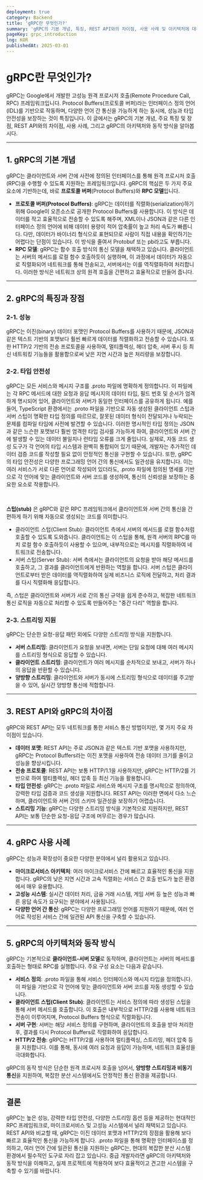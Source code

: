 ```yaml
---
deployment: true
category: Backend
title: 'gRPC란 무엇인가?'
summary: 'gRPC의 기본 개념, 특징, REST API와의 차이점, 사용 사례 및 아키텍처에 대해 알아봅니다.'
pageKey: grpc_introduction
lng: KOR
publishedAt: 2025-03-01
---
```


# gRPC란 무엇인가?

gRPC는 Google에서 개발한 고성능 원격 프로시저 호출(Remote Procedure Call, RPC) 프레임워크입니다. Protocol Buffers(프로토콜 버퍼)라는 인터페이스 정의 언어(IDL)를 기반으로 작동하며, 다양한 언어 간 통신을 가능하게 하는 동시에, 성능과 타입 안전성을 보장하는 것이 특징입니다. 이 글에서는 gRPC의 기본 개념, 주요 특징 및 장점, REST API와의 차이점, 사용 사례, 그리고 gRPC의 아키텍처와 동작 방식을 알아봅시다.

---

## 1. gRPC의 기본 개념

gRPC는 클라이언트와 서버 간에 사전에 정의된 인터페이스를 통해 원격 프로시저 호출(RPC)을 수행할 수 있도록 지원하는 프레임워크입니다. gRPC의 핵심은 두 가지 주요 요소에 기반하는데, 바로 **프로토콜 버퍼**(Protocol Buffers)와 **RPC 모델**입니다.

- **프로토콜 버퍼(Protocol Buffers)**: gRPC는 데이터를 직렬화(serialization)하기 위해 Google이 오픈소스로 공개한 Protocol Buffers를 사용합니다. 이 방식은 데이터를 작고 효율적으로 전송할 수 있도록 해주며, XML이나 JSON과 같은 다른 인터페이스 정의 언어에 비해 데이터 용량이 적어 압축률이 높고 처리 속도가 빠릅니다. 다만, 데이터가 바이너리 형식으로 표현되므로 사람이 직접 내용을 확인하기는 어렵다는 단점이 있습니다. 이 방식을 줄여서 Protobuf 또는 pb라고도 부릅니다.
- **RPC 모델**: gRPC는 함수 호출 방식의 통신 모델을 채택하고 있습니다. 클라이언트는 서버의 메서드를 로컬 함수 호출하듯이 실행하며, 이 과정에서 데이터가 자동으로 직렬화되어 네트워크를 통해 전송되고, 서버에서는 이를 역직렬화하여 처리합니다. 이러한 방식은 네트워크 상의 원격 호출을 간편하고 효율적으로 만들어 줍니다.

---

## 2. gRPC의 특징과 장점

### 2-1. 성능

gRPC는 이진(binary) 데이터 포맷인 Protocol Buffers를 사용하기 때문에, JSON과 같은 텍스트 기반의 포맷보다 훨씬 빠르게 데이터를 직렬화하고 전송할 수 있습니다. 또한 HTTP/2 기반의 전송 프로토콜을 사용하여, 멀티플렉싱, 헤더 압축, 서버 푸시 등 최신 네트워킹 기능들을 활용함으로써 낮은 지연 시간과 높은 처리량을 보장합니다.

### 2-2. 타입 안전성

gRPC는 모든 서비스와 메시지 구조를 .proto 파일에 명확하게 정의합니다. 이 파일에는 각 RPC 메서드에 대한 요청과 응답 메시지의 데이터 타입, 필드 번호 및 순서가 엄격하게 명시되어 있어, 클라이언트와 서버가 동일한 인터페이스를 공유하게 됩니다. 예를 들어, TypeScript 환경에서는 .proto 파일을 기반으로 자동 생성된 클라이언트 스텁과 서버 스텁이 명확한 타입 정의를 따르므로, 잘못된 데이터 형식이 전달되거나 누락되는 문제를 컴파일 타임에 사전에 발견할 수 있습니다. 이러한 명시적인 타입 정의는 JSON과 같은 느슨한 포맷보다 훨씬 엄격한 타입 검사를 가능하게 하여, 클라이언트와 서버 간에 발생할 수 있는 데이터 불일치나 런타임 오류를 크게 줄입니다. 실제로, 자동 코드 생성 도구가 각 언어의 타입 시스템과 완벽히 통합되어 있기 때문에, 개발자는 추가적인 데이터 검증 코드를 작성할 필요 없이 안정적인 통신을 구현할 수 있습니다. 또한, gRPC의 타입 안전성은 다양한 프로그래밍 언어 간의 통신에서도 일관성을 유지합니다. 이는 여러 서비스가 서로 다른 언어로 작성되어 있더라도, .proto 파일에 정의된 명세를 기반으로 각 언어에 맞는 클라이언트와 서버 코드를 생성하여, 통신의 신뢰성을 보장하는 중요한 요소로 작용합니다.

<br />

**스텁(stub)** 은 gRPC와 같은 RPC 프레임워크에서 클라이언트와 서버 간의 통신을 간편하게 하기 위해 자동으로 생성되는 코드를 의미합니다.

- 클라이언트 스텁(Client Stub): 클라이언트 측에서 서버의 메서드를 로컬 함수처럼 호출할 수 있도록 도와줍니다. 클라이언트는 이 스텁을 통해, 원격 서버의 RPC를 마치 로컬 함수 호출하듯이 사용할 수 있으며, 내부적으로는 메시지를 직렬화하여 네트워크로 전송합니다.
- 서버 스텁(Server Stub): 서버 측에서는 클라이언트의 요청을 받아 해당 메서드를 호출하고, 그 결과를 클라이언트에게 반환하는 역할을 합니다. 서버 스텁은 클라이언트로부터 받은 데이터를 역직렬화하여 실제 비즈니스 로직에 전달하고, 처리 결과를 다시 직렬화해 응답합니다.

즉, 스텁은 클라이언트와 서버가 서로 간의 통신 규약을 쉽게 준수하고, 복잡한 네트워크 통신 로직을 자동으로 처리할 수 있도록 만들어주는 "중간 다리" 역할을 합니다.

### 2-3. 스트리밍 지원

gRPC는 단순한 요청-응답 패턴 외에도 다양한 스트리밍 방식을 지원합니다.

- **서버 스트리밍**: 클라이언트가 요청을 보내면, 서버는 단일 요청에 대해 여러 메시지를 스트리밍 형식으로 응답할 수 있습니다.
- **클라이언트 스트리밍**: 클라이언트가 여러 메시지를 순차적으로 보내고, 서버가 하나의 응답을 반환할 수 있습니다.
- **양방향 스트리밍**: 클라이언트와 서버가 동시에 스트리밍 형식으로 데이터를 주고받을 수 있어, 실시간 양방향 통신에 적합합니다.

---

## 3. REST API와 gRPC의 차이점

gRPC와 REST API는 모두 네트워크를 통한 서비스 통신 방법이지만, 몇 가지 주요 차이점이 있습니다.

- **데이터 포맷**: REST API는 주로 JSON과 같은 텍스트 기반 포맷을 사용하지만, gRPC는 Protocol Buffers라는 이진 포맷을 사용하여 전송 데이터 크기를 줄이고 성능을 향상시킵니다.
- **전송 프로토콜**: REST API는 보통 HTTP/1.1을 사용하지만, gRPC는 HTTP/2를 기반으로 하여 멀티플렉싱, 헤더 압축 등 최신 기능을 활용합니다.
- **타입 안전성**: gRPC는 .proto 파일로 서비스와 메시지 구조를 명시적으로 정의하여, 강력한 타입 검증과 코드 생성을 지원합니다. REST API는 이러한 면에서 다소 느슨하며, 클라이언트와 서버 간의 스키마 일관성을 보장하기 어렵습니다.
- **스트리밍 기능**: gRPC는 다양한 스트리밍 방식을 기본적으로 지원하지만, REST API는 보통 단순한 요청-응답 구조에 머무르는 경우가 많습니다.

---

## 4. gRPC 사용 사례

gRPC는 성능과 확장성이 중요한 다양한 분야에서 널리 활용되고 있습니다.

- **마이크로서비스 아키텍처**: 여러 마이크로서비스 간에 빠르고 효율적인 통신을 지원합니다. gRPC의 낮은 지연 시간과 고속 직렬화는 서비스 간 호출 빈도가 높은 환경에서 매우 유용합니다.
- **고성능 시스템**: 실시간 데이터 처리, 금융 거래 시스템, 게임 서버 등 높은 성능과 빠른 응답 속도가 요구되는 분야에서 사용됩니다.
- **다양한 언어 간 통신**: gRPC는 다양한 프로그래밍 언어를 지원하기 때문에, 여러 언어로 작성된 서비스 간에 일관된 API 통신을 구축할 수 있습니다.

---

## 5. gRPC의 아키텍처와 동작 방식

gRPC는 기본적으로 **클라이언트-서버 모델**로 동작하며, 클라이언트는 서버의 메서드를 호출하는 형태로 RPC를 실행합니다. 주요 구성 요소는 다음과 같습니다.

- **서비스 정의**: .proto 파일을 통해 서비스 인터페이스와 메시지 타입을 정의합니다. 이 파일을 기반으로 각 언어에 맞는 클라이언트와 서버 코드를 자동 생성할 수 있습니다.
- **클라이언트 스텁(Client Stub)**: 클라이언트는 서비스 정의에 따라 생성된 스텁을 통해 서버 메서드를 호출합니다. 이 호출은 내부적으로 HTTP/2를 사용해 네트워크 전송이 이루어지며, Protocol Buffers 형식으로 직렬화됩니다.
- **서버 구현**: 서버는 해당 서비스 정의를 구현하며, 클라이언트의 호출을 받아 처리한 후, 결과를 다시 Protocol Buffers로 직렬화하여 응답합니다.
- **HTTP/2 전송**: gRPC는 HTTP/2를 사용하여 멀티플렉싱, 스트리밍, 헤더 압축 등을 지원합니다. 이를 통해, 동시에 여러 요청과 응답이 가능하며, 네트워크 효율성을 극대화합니다.

gRPC의 동작 방식은 단순한 원격 프로시저 호출을 넘어서, **양방향 스트리밍과 비동기 통신**을 지원하여, 복잡한 분산 시스템에서도 안정적인 통신 환경을 제공합니다.

---

## 결론

gRPC는 높은 성능, 강력한 타입 안전성, 다양한 스트리밍 옵션 등을 제공하는 현대적인 RPC 프레임워크로, 마이크로서비스 및 고성능 시스템에서 널리 채택되고 있습니다. REST API와 비교할 때, gRPC는 이진 데이터 포맷과 HTTP/2의 장점을 활용해 보다 빠르고 효율적인 통신을 가능하게 합니다. .proto 파일을 통해 명확한 인터페이스를 정의하고, 여러 언어 간에 일관된 통신을 지원하는 gRPC는, 현대의 복잡한 분산 시스템 환경에서 필수적인 도구로 자리 잡고 있습니다. 중급 개발자라면 gRPC의 아키텍처와 동작 방식을 이해하고, 실제 프로젝트에 적용하여 보다 효율적이고 견고한 시스템을 구축할 수 있기를 바랍니다.
